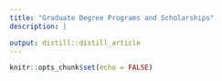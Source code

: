 ```yaml
---
title: "Graduate Degree Programs and Scholarships"
description: |

output: distill::distill_article
---
```


```r
knitr::opts_chunk$set(echo = FALSE)
```


